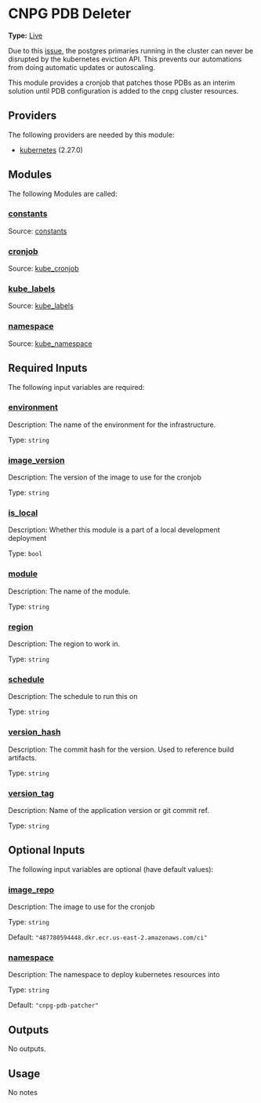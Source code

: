 # CNPG PDB Deleter

**Type:** [Live](./overview)

Due to this [issue](https://github.com/cloudnative-pg/cloudnative-pg/issues/2570),
the postgres primaries running in the cluster can never be disrupted by the kubernetes
eviction API. This prevents our automations from doing automatic updates or autoscaling.

This module provides a cronjob that patches those PDBs as an interim solution until
PDB configuration is added to the cnpg cluster resources.

## Providers

The following providers are needed by this module:

-  [kubernetes](https://registry.terraform.io/providers/hashicorp/kubernetes/2.27.0/docs) (2.27.0)

## Modules

The following Modules are called:

### <a name="module_constants"></a> [constants](#module\_constants)

Source: [constants](./constants)


### <a name="module_cronjob"></a> [cronjob](#module\_cronjob)

Source: [kube_cronjob](./kube_cronjob)


### <a name="module_kube_labels"></a> [kube\_labels](#module\_kube\_labels)

Source: [kube_labels](./kube_labels)


### <a name="module_namespace"></a> [namespace](#module\_namespace)

Source: [kube_namespace](./kube_namespace)


## Required Inputs

The following input variables are required:

### <a name="input_environment"></a> [environment](#input\_environment)

Description: The name of the environment for the infrastructure.

Type: `string`

### <a name="input_image_version"></a> [image\_version](#input\_image\_version)

Description: The version of the image to use for the cronjob

Type: `string`

### <a name="input_is_local"></a> [is\_local](#input\_is\_local)

Description: Whether this module is a part of a local development deployment

Type: `bool`

### <a name="input_module"></a> [module](#input\_module)

Description: The name of the module.

Type: `string`

### <a name="input_region"></a> [region](#input\_region)

Description: The region to work in.

Type: `string`

### <a name="input_schedule"></a> [schedule](#input\_schedule)

Description: The schedule to run this on

Type: `string`

### <a name="input_version_hash"></a> [version\_hash](#input\_version\_hash)

Description: The commit hash for the version. Used to reference build artifacts.

Type: `string`

### <a name="input_version_tag"></a> [version\_tag](#input\_version\_tag)

Description: Name of the application version or git commit ref.

Type: `string`

## Optional Inputs

The following input variables are optional (have default values):

### <a name="input_image_repo"></a> [image\_repo](#input\_image\_repo)

Description: The image to use for the cronjob

Type: `string`

Default: `"487780594448.dkr.ecr.us-east-2.amazonaws.com/ci"`

### <a name="input_namespace"></a> [namespace](#input\_namespace)

Description: The namespace to deploy kubernetes resources into

Type: `string`

Default: `"cnpg-pdb-patcher"`

## Outputs

No outputs.

## Usage

No notes
